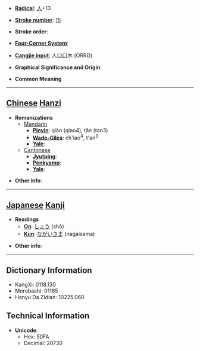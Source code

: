 * '''[[Wiktionary:Chinese radical index| Radical]]''': [[Wiktionary:Chinese radical index 人|人]]+13

* '''[[Wiktionary:Chinese total strokes index|Stroke number]]''': [[Wiktionary:Chinese total strokes index 15|15]]

* '''Stroke order''': 

* '''[[Wiktionary:Chinese four corner index|Four-Corner System]]''': 

* '''[[Wiktionary:Chinese Cangjie index|Cangjie input]]''': 人口口木 (ORRD)

* '''Graphical Significance and Origin''': 

* '''Common Meaning'''

----

== [[Chinese]] [[Hanzi]] ==

* '''Romanizations'''
** [[Mandarin]]
*** '''[[Pinyin]]''': qiào (qiao4), tǎn (tan3)
*** '''[[Wade-Giles]]''': ch'iao<sup>4</sup>, t'an<sup>3</sup>
*** '''[[Yale]]''': 
**[[Cantonese]]
***'''[[Jyutping]]''':
***'''[[Penkyamp]]''': 
***'''[[Yale]]''': 

* '''Other info''': 

----

== [[Japanese]] [[Kanji]] ==

* '''Readings'''
** '''[[On]]''': [[しょう]] (shō)
** '''[[Kun]]''': [[ながいさま]] (nagaisama)

* '''Other info''':  

----

== Dictionary Information ==

* KangXi: 0118.130
* Morobashi: 01165
* Hanyu Da Zidian: 10225.060

== Technical Information ==

* '''Unicode''':
** Hex: 50FA
** Decimal: 20730